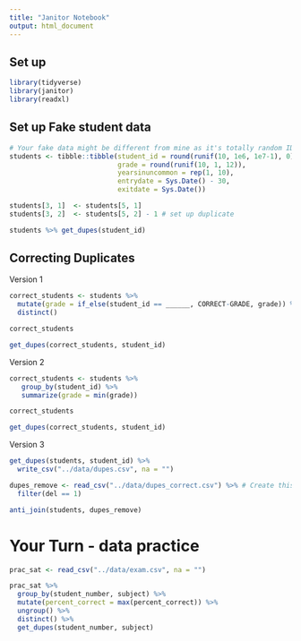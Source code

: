 ```yaml
---
title: "Janitor Notebook"
output: html_document
---
```


## Set up
```r
library(tidyverse)
library(janitor)
library(readxl)
```


## Set up Fake student data
```r
# Your fake data might be different from mine as it's totally random IDs.
students <- tibble::tibble(student_id = round(runif(10, 1e6, 1e7-1), 0), 
                           grade = round(runif(10, 1, 12)),
                           yearsinuncommon = rep(1, 10),
                           entrydate = Sys.Date() - 30,
                           exitdate = Sys.Date())

students[3, 1]  <- students[5, 1] 
students[3, 2]  <- students[5, 2] - 1 # set up duplicate
```

```r
students %>% get_dupes(student_id)
```

## Correcting Duplicates

Version 1
```r
correct_students <- students %>%
  mutate(grade = if_else(student_id == ______, CORRECT-GRADE, grade)) %>%
  distinct() 

correct_students

get_dupes(correct_students, student_id)
```

Version 2
```r
correct_students <- students %>%
   group_by(student_id) %>% 
   summarize(grade = min(grade))

correct_students

get_dupes(correct_students, student_id)
```

Version 3
```r
get_dupes(students, student_id) %>%
  write_csv("../data/dupes.csv", na = "")

dupes_remove <- read_csv("../data/dupes_correct.csv") %>% # Create this file in excel
  filter(del == 1)

anti_join(students, dupes_remove) 
```


# Your Turn - data practice
```r
prac_sat <- read_csv("../data/exam.csv", na = "")
```

```r
prac_sat %>%
  group_by(student_number, subject) %>%
  mutate(percent_correct = max(percent_correct)) %>%
  ungroup() %>%
  distinct() %>%
  get_dupes(student_number, subject)
```

